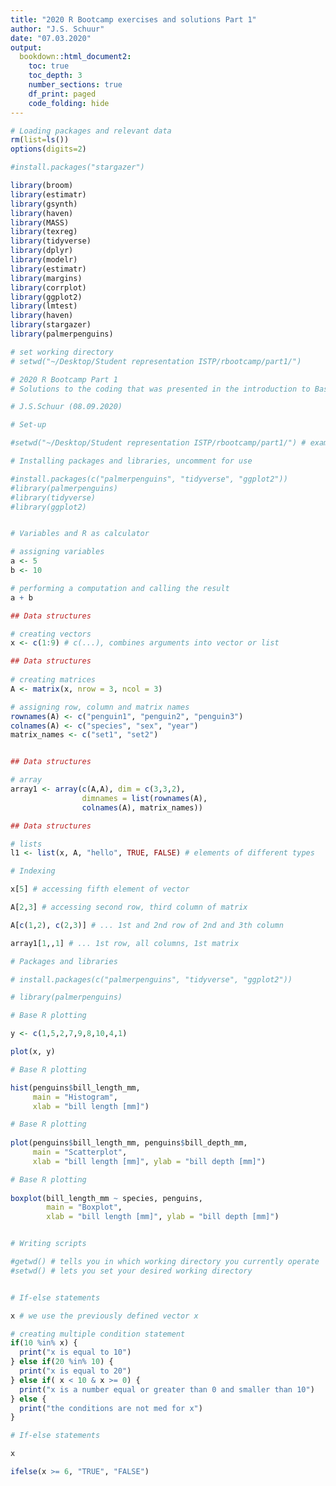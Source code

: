 ```yaml
---
title: "2020 R Bootcamp exercises and solutions Part 1"
author: "J.S. Schuur"
date: "07.03.2020"
output:
  bookdown::html_document2:
    toc: true
    toc_depth: 3
    number_sections: true
    df_print: paged
    code_folding: hide
---
```


```r
# Loading packages and relevant data
rm(list=ls())
options(digits=2)

#install.packages("stargazer")

library(broom)
library(estimatr)
library(gsynth)
library(haven)
library(MASS)
library(texreg)
library(tidyverse)
library(dplyr)
library(modelr)
library(estimatr)
library(margins)
library(corrplot)
library(ggplot2)
library(lmtest)
library(haven)
library(stargazer)
library(palmerpenguins)

# set working directory
# setwd("~/Desktop/Student representation ISTP/rbootcamp/part1/")

```

```r
# 2020 R Bootcamp Part 1 
# Solutions to the coding that was presented in the introduction to Base R

# J.S.Schuur (08.09.2020)

# Set-up

#setwd("~/Desktop/Student representation ISTP/rbootcamp/part1/") # example

# Installing packages and libraries, uncomment for use

#install.packages(c("palmerpenguins", "tidyverse", "ggplot2"))
#library(palmerpenguins)
#library(tidyverse)
#library(ggplot2)


# Variables and R as calculator

# assigning variables
a <- 5
b <- 10

# performing a computation and calling the result 
a + b 

## Data structures

# creating vectors
x <- c(1:9) # c(...), combines arguments into vector or list

## Data structures
  
# creating matrices
A <- matrix(x, nrow = 3, ncol = 3)

# assigning row, column and matrix names
rownames(A) <- c("penguin1", "penguin2", "penguin3")
colnames(A) <- c("species", "sex", "year")
matrix_names <- c("set1", "set2")


## Data structures

# array
array1 <- array(c(A,A), dim = c(3,3,2), 
                dimnames = list(rownames(A), 
                colnames(A), matrix_names)) 

## Data structures

# lists
l1 <- list(x, A, "hello", TRUE, FALSE) # elements of different types

# Indexing

x[5] # accessing fifth element of vector

A[2,3] # accessing second row, third column of matrix

A[c(1,2), c(2,3)] # ... 1st and 2nd row of 2nd and 3th column

array1[1,,1] # ... 1st row, all columns, 1st matrix

# Packages and libraries

# install.packages(c("palmerpenguins", "tidyverse", "ggplot2"))

# library(palmerpenguins)

# Base R plotting

y <- c(1,5,2,7,9,8,10,4,1)

plot(x, y)

# Base R plotting

hist(penguins$bill_length_mm, 
     main = "Histogram", 
     xlab = "bill length [mm]")

# Base R plotting
  
plot(penguins$bill_length_mm, penguins$bill_depth_mm, 
     main = "Scatterplot", 
     xlab = "bill length [mm]", ylab = "bill depth [mm]")

# Base R plotting
  
boxplot(bill_length_mm ~ species, penguins,
        main = "Boxplot",
        xlab = "bill length [mm]", ylab = "bill depth [mm]")


# Writing scripts

#getwd() # tells you in which working directory you currently operate
#setwd() # lets you set your desired working directory


# If-else statements

x # we use the previously defined vector x

# creating multiple condition statement
if(10 %in% x) {
  print("x is equal to 10")
} else if(20 %in% 10) {
  print("x is equal to 20")
} else if( x < 10 & x >= 0) {
  print("x is a number equal or greater than 0 and smaller than 10")
} else {
  print("the conditions are not med for x")
}

# If-else statements

x

ifelse(x >= 6, "TRUE", "FALSE")



```

